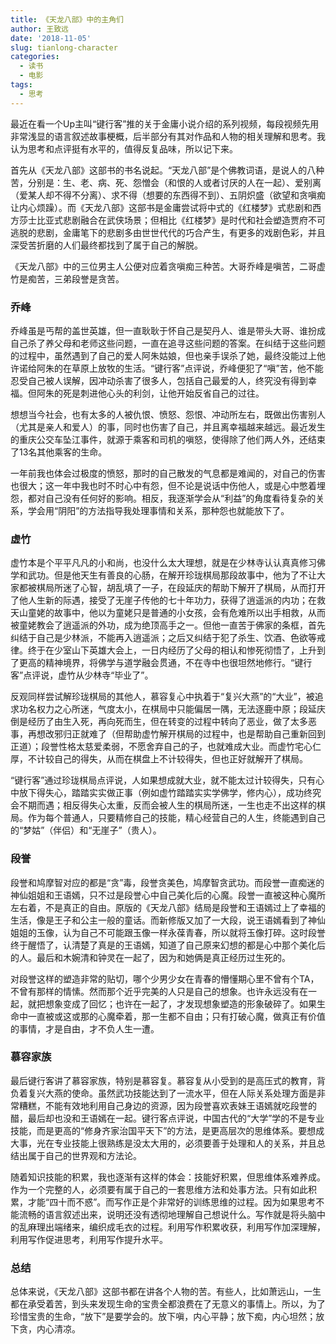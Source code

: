 ```yaml
---
title: 《天龙八部》中的主角们
author: 王致远
date: '2018-11-05'
slug: tianlong-character
categories:
  - 读书
  - 电影
tags:
  - 思考
---
```


最近在看一个Up主叫“键行客”推的关于金庸小说介绍的系列视频，每段视频先用非常浅显的语言叙述故事梗概，后半部分有其对作品和人物的相关理解和思考。我认为思考和点评挺有水平的，值得反复品味，所以记下来。

首先从《天龙八部》这部书的书名说起。“天龙八部”是个佛教词语，是说人的八种苦，分别是：生、老、病、死、怨憎会（和恨的人或者讨厌的人在一起）、爱别离（爱某人却不得不分离）、求不得（想要的东西得不到）、五阴炽盛（欲望和贪嗔痴让内心烦躁）。而《天龙八部》这部书是金庸尝试将中式的《红楼梦》式悲剧和西方莎士比亚式悲剧融合在武侠场景；但相比《红楼梦》是时代和社会塑造贾府不可逃脱的悲剧，金庸笔下的悲剧多由世世代代的巧合产生，有更多的戏剧色彩，并且深受苦折磨的人们最终都找到了属于自己的解脱。

《天龙八部》中的三位男主人公便对应着贪嗔痴三种苦。大哥乔峰是嗔苦，二哥虚竹是痴苦，三弟段誉是贪苦。

### 乔峰

乔峰虽是丐帮的盖世英雄，但一直耿耿于怀自己是契丹人、谁是带头大哥、谁扮成自己杀了养父母和老师这些问题，一直在追寻这些问题的答案。在纠结于这些问题的过程中，虽然遇到了自己的爱人阿朱姑娘，但也亲手误杀了她，最终没能过上他许诺给阿朱的在草原上放牧的生活。“键行客”点评说，乔峰便犯了“嗔”苦，他不能忍受自己被人误解，因冲动杀害了很多人，包括自己最爱的人，终究没有得到幸福。但阿朱的死是刺进他心头的利剑，让他开始反省自己的过往。

想想当今社会，也有太多的人被仇恨、愤怒、怨恨、冲动所左右，既做出伤害别人（尤其是亲人和爱人）的事，同时也伤害了自己，并且离幸福越来越远。最近发生的重庆公交车坠江事件，就源于乘客和司机的嗔怒，使得除了他们两人外，还结束了13名其他乘客的生命。

一年前我也体会过极度的愤怒，那时的自己散发的气息都是难闻的，对自己的伤害也很大；这一年中我也时不时心中有怨，但不论是说话中伤他人，或是心中憋着埋怨，都对自己没有任何好的影响。相反，我逐渐学会从“利益”的角度看待复杂的关系，学会用“阴阳”的方法指导我处理事情和关系，那种怨也就能放下了。

### 虚竹

虚竹本是个平平凡凡的小和尚，也没什么太大理想，就是在少林寺认认真真修习佛学和武功。但是他天生有善良的心肠，在解开珍珑棋局那段故事中，他为了不让大家都被棋局所迷了心智，胡乱填了一子，在段延庆的帮助下解开了棋局，从而打开了他人生新的际遇，接受了无崖子传他的七十年功力，获得了逍遥派的内功；在救天山童姥的故事中，他以为童姥只是普通的小女孩，会有危难所以出手相救，从而被童姥教会了逍遥派的外功，成为绝顶高手之一。但他一直苦于佛家的条框，首先纠结于自己是少林派，不能再入逍遥派；之后又纠结于犯了杀生、饮酒、色欲等戒律。终于在少室山下英雄大会上，一日内经历了父母的相认和惨死彻悟了，上升到了更高的精神境界，将佛学与道学融会贯通，不在寺中也很坦然地修行。“键行客”点评说，虚竹从少林寺“毕业了”。

反观同样尝试解珍珑棋局的其他人，慕容复心中执着于“复兴大燕”的“大业”，被追求功名权力之心所迷，气度太小，在棋局中只能偏居一隅，无法逐鹿中原；段延庆倒是经历了由生入死，再向死而生，但在转变的过程中转向了恶业，做了太多恶事，再想改邪归正就难了（但帮助虚竹解开棋局的过程中，也是帮助自己重新回到正道）；段誉性格太慈爱柔弱，不愿舍弃自己的子，也就难成大业。而虚竹宅心仁厚，不计较自己的得失，从而在棋盘上不计较得失，但也正好就解开了棋局。

“键行客”通过珍珑棋局点评说，人如果想成就大业，就不能太过计较得失，只有心中放下得失心，踏踏实实做正事（例如虚竹踏踏实实学佛学，修内心），成功终究会不期而遇；相反得失心太重，反而会被人生的棋局所迷，一生也走不出这样的棋局。作为每个普通人，只要精修自己的技能，精心经营自己的人生，终能遇到自己的“梦姑”（伴侣）和“无崖子”（贵人）。

### 段誉

段誉和鸠摩智对应的都是“贪”毒，段誉贪美色，鸠摩智贪武功。而段誉一直痴迷的神仙姐姐和王语嫣，只不过是段誉心中自己美化后的心魔。段誉一直被这种心魔所左右着，不是真正的自由。原版的《天龙八部》结局是段誉和王语嫣过上了幸福的生活，像是王子和公主一般的童话。而新修版又加了一大段，说王语嫣看到了神仙姐姐的玉像，认为自己不可能跟玉像一样永葆青春，所以就将玉像打碎。这时段誉终于醒悟了，认清楚了真是的王语嫣，知道了自己原来幻想的都是心中那个美化后的人。最后和木婉清和钟灵在一起了，因为和她俩是真正经历过生死的。

对段誉这样的塑造非常的贴切，哪个少男少女在青春的懵懂期心里不曾有个TA，不曾有那样的情愫。然而那个近乎完美的人只是自己的想象。也许永远没有在一起，就把想象变成了回忆；也许在一起了，才发现想象塑造的形象破碎了。如果生命中一直被或这或那的心魔牵着，那一生都不自由；只有打破心魔，做真正有价值的事情，才是自由，才不负人生一遭。

### 慕容家族

最后键行客讲了慕容家族，特别是慕容复。慕容复从小受到的是高压式的教育，背负着复兴大燕的使命。虽然武功技能达到了一流水平，但在人际关系处理方面是非常糟糕，不能有效地利用自己身边的资源，因为段誉喜欢表妹王语嫣就吃段誉的醋，最后却也没和王语嫣在一起。键行客点评说，中国古代的“大学”学的不是专业技能，而是更高的“修身齐家治国平天下”的方法，是更高层次的思维体系。要想成大事，光在专业技能上很熟练是没太大用的，必须要善于处理和人的关系，并且总结出属于自己的世界观和方法论。

随着知识技能的积累，我也逐渐有这样的体会：技能好积累，但思维体系难养成。作为一个完整的人，必须要有属于自己的一套思维方法和处事方法。只有如此积累，才能“四十而不惑”。而写作正是个非常好的训练思维的过程。因为如果思考不能流畅的语言叙述出来，说明还没有透彻地理解自己想说什么。写作就是将头脑中的乱麻理出端绪来，编织成毛衣的过程。利用写作积累收获，利用写作加深理解，利用写作促进思考，利用写作提升水平。

### 总结

总体来说，《天龙八部》这部书都在讲各个人物的苦。有些人，比如萧远山，一生都在承受着苦，到头来发现生命的宝贵全都浪费在了无意义的事情上。所以，为了珍惜宝贵的生命，“放下”是要学会的。放下嗔，内心平静；放下痴，内心坦然；放下贪，内心清凉。